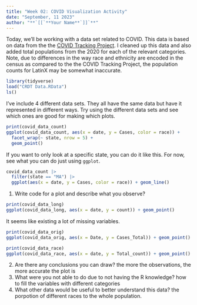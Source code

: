 ```yaml
---
title: "Week 02: COVID Visualization Activity"
date: "September, 11 2023"
author: "**`[[`**Your Name**`]]`**"
---
```


Today, we'll be working with a data set related to COVID. This data is based on data from the the [COVID Tracking Project](https://covidtracking.com/). I cleaned up this data and also added total populations from the 2020 for each of the relevant categories. Note, due to differences in the way race and ethnicity are encoded in the census as compared to the the COVID Tracking Project, the population counts for LatinX may be somewhat inaccurate.

```r
library(tidyverse)
load("CRDT Data.RData")
ls()
```

I've include 4 different data sets. They all have the same data but have it represented in different ways. Try using the different data sets and see which ones are good for making which plots.

```r
print(covid_data_count)
ggplot(covid_data_count, aes(x = date, y = Cases, color = race)) + 
  facet_wrap(~ state, nrow = 5) +
  geom_point() 
```

If you want to only look at a specific state, you can do it like this. For now, see what you can do just using `ggplot`.

```r
covid_data_count |> 
  filter(state == "MA") |> 
  ggplot(aes(x = date, y = Cases, color = race)) + geom_line()
```

1.  Write code for a plot and describe what you observe?
```r
print(covid_data_long)
ggplot(covid_data_long, aes(x = date, y = count)) + geom_point()
```
It seems like existing a lot of missing variables.


```r
print(covid_data_orig)
ggplot(covid_data_orig, aes(x = Date, y = Cases_Total)) + geom_point()
```
```r
print(covid_data_race)
ggplot(covid_data_race, aes(x = date, y = Total_count)) + geom_point()
```

2.  Are there any conclusions you can draw?
    the more the observations, the more accurate the plot is
3.  What were you not able to do due to not having the R knowledge?
   how to fill the variables with different categories
4.  What other data would be useful to better understand this data?
    the porpotion of different races to the whole population.